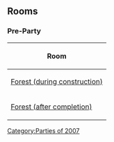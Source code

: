 {{NeedSWFs}}


==Rooms==
===Pre-Party===
{|class="wikitable" style="margin: 1em auto;"
!Room
|-
|[[Media:RoomsForest-CoveOpeningPartyPre 1.swf|Forest (during construction)]]
|-
|[[Media:RoomsForest-CoveOpeningPartyPre 2.swf|Forest (after completion)]]
|}

{{Parties}}

[[Category:Parties of 2007]]